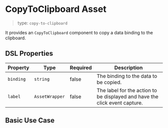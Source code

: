
<Meta of={CopyToClipboardStories} />

# CopyToClipboard Asset

> type: `copy-to-clipboard`

It provides an `CopyToClipboard` component to copy a data binding to the clipboard.

## DSL Properties

| Property | Type | Required | Description |
| --- | --- | --- | --- |
| `binding` | `string` | false | The binding to the data to be copied. |
| `label` | `AssetWrapper` | false | The label for the action to be displayed and have the click event capture. |

## Basic Use Case

<Canvas of={CopyToClipboardStories.Basic} />
